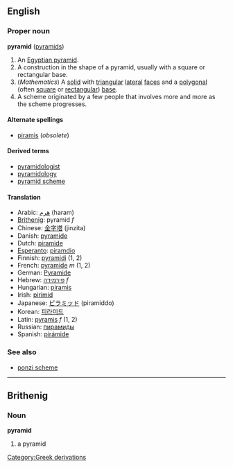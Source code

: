 {{Wikipedia}}
==English==
===Proper noun===
'''pyramid''' ([[pyramids]])

# An [[Egyptian pyramid]].
#A construction in the shape of a pyramid, usually with a square or rectangular base.
#(''Mathematics'') A [[solid]] with [[triangular]] [[lateral]] [[face]]s and a [[polygonal]] (often [[square]] or [[rectangular]]) [[base]].
#A scheme originated by a few people that involves more and more as the scheme progresses.

====Alternate spellings====
*[[piramis]] (''obsolete'')

====Derived terms====
*[[pyramidologist]]
*[[pyramidology]]
*[[pyramid scheme]]

====Translation====
*Arabic: [[هرم]] (haram)
*[[Brithenig]]: pyramid ''f''
*Chinese: [[金字塔]] (jinzita)
*Danish: [[pyramide]]
*Dutch: [[piramide]]
*[[Esperanto]]: [[piramdio]]
*Finnish: [[pyramidi]] (1, 2)
*French: [[pyramide]] ''m'' (1, 2)
*German: [[Pyramide]]
*Hebrew: [[פירמידה]] ''f''
*Hungarian: [[piramis]]
*Irish: [[pirimid]]
*Japanese: [[ピラミッド]] (piramiddo)
*Korean: [[피라미드]]
*Latin: [[pyramis]] ''f'' (1, 2)
*Russian: [[пирамиды]]
*Spanish: [[pirámide]]

===See also===
*[[ponzi scheme]]

----

==Brithenig==
===Noun===
'''pyramid'''

#a pyramid
[[Category:Greek derivations]]